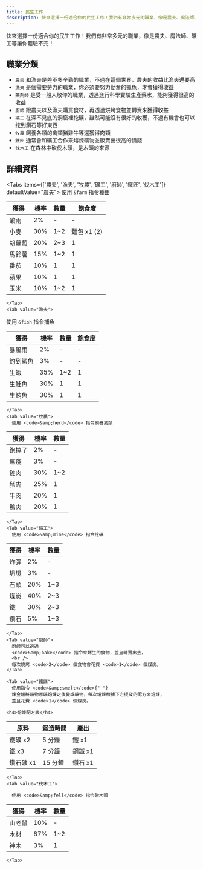 ```yaml
---
title: 民生工作
description: 快來選擇一份適合你的民生工作！我們有非常多元的職業，像是農夫、魔法師、礦工等讓你體驗不完！
---
```



快來選擇一份適合你的民生工作！我們有非常多元的職業，像是農夫、魔法師、礦工等讓你體驗不完！

<Adsense />

## 職業分類

- `農夫` 和漁夫是差不多辛勤的職業，不過在這個世界，農夫的收益比漁夫還要高
- `漁夫` 是個需要勞力的職業，你必須要努力勤奮的抓魚，才會獲得收益
- `藥劑師` 是受一般人敬仰的職業，透過進行科學實驗生產藥水，能夠獲得很高的收益
- `廚師` 跟農夫以及漁夫購買食材，再透過烘烤食物並轉賣來獲得收益
- `礦工` 在深不見底的洞窟裡挖礦，雖然可能沒有很好的收穫，不過有機會也可以挖到鑽石等好東西
- `牧農` 飼養各類的禽類豬雞牛等還獲得肉類
- `鐵匠` 通常會和礦工合作來熔煉礦物並販賣出很高的價錢
- `伐木工` 在森林中砍伐木頭，是木頭的來源

## 詳細資料

<Tabs items={['農夫', '漁夫', '牧農', '礦工', '廚師', '鐵匠', '伐木工']} defaultValue="農夫">
  <Tab value="農夫">
      使用 <code>&amp;farm</code> 指令種田

| 獲得   | 機率 | 數量 | 飽食度      |
| ------ | ---- | ---- | ----------- |
| 酸雨   | 2%   | -    | -           |
| 小麥   | 30%  | 1~2  | 麵包 x1 (2) |
| 胡蘿蔔 | 20%  | 2~3  | 1           |
| 馬鈴薯 | 15%  | 1~2  | 1           |
| 番茄   | 10%  | 1    | 1           |
| 蘋果   | 10%  | 1    | 1           |
| 玉米   | 10%  | 1~2  | 1           |

    </Tab>
    <Tab value="漁夫">

使用 <code>&amp;fish</code> 指令捕魚

| 獲得     | 機率 | 數量 | 飽食度 |
| -------- | ---- | ---- | ------ |
| 暴風雨   | 2%   | -    | -      |
| 釣到鯊魚 | 3%   | -    | -      |
| 生蝦     | 35%  | 1~2  | 1      |
| 生鮭魚   | 30%  | 1    | 1      |
| 生鮪魚   | 30%  | 1    | 1      |

    </Tab>
    <Tab value="牧農">
      使用 <code>&amp;herd</code> 指令飼養禽類

| 獲得   | 機率 | 數量 |
| ------ | ---- | ---- |
| 跑掉了 | 2%   | -    |
| 瘟疫   | 3%   | -    |
| 雞肉   | 30%  | 1~2  |
| 豬肉   | 25%  | 1    |
| 牛肉   | 20%  | 1    |
| 鴨肉   | 20%  | 1    |

    </Tab>
    <Tab value="礦工">
      使用 <code>&amp;mine</code> 指令挖礦

| 獲得 | 機率 | 數量 |
| ---- | ---- | ---- |
| 炸彈 | 2%   | -    |
| 坍塌 | 3%   | -    |
| 石頭 | 20%  | 1~3  |
| 煤炭 | 40%  | 2~3  |
| 鐵   | 30%  | 2~3  |
| 鑽石 | 5%   | 1~3  |

    </Tab>
    <Tab value="廚師">
      廚師可以透過
      <code>&amp;bake</code> 指令來烤生的食物，並且轉賣出去，
      <br />
      每次燒烤 <code>2</code> 個食物會花費 <code>1</code> 個煤炭。
    </Tab>

    <Tab value="鐵匠">
      使用指令 <code>&amp;smelt</code>{" "}
      煉金爐將礦物原礦熔煉之後變成礦物，每次熔煉根據下方提及的配方來熔煉，
      並且花費 <code>1</code> 個煤炭。

    <h4>熔煉配方表</h4>

| 原料      | 鍛造時間 | 產出    |
| --------- | -------- | ------- |
| 鐵礦 x2   | 5 分鐘   | 鐵 x1   |
| 鐵 x3     | 7 分鐘   | 鋼鐵 x1 |
| 鑽石礦 x1 | 15 分鐘  | 鑽石 x1 |

    </Tab>
    <Tab value="伐木工">

      使用 <code>&amp;fell</code> 指令砍木頭

| 獲得   | 機率 | 數量 |
| ------ | ---- | ---- |
| 山老鼠 | 10%  | -    |
| 木材   | 87%  | 1~2  |
| 神木   | 3%   | 1    |

    </Tab>

</Tabs>

<Adsense />
